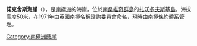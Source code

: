 {{coord|56|19|S|27|34|W|display=title}}

'''諾克舍斯海崖'''（{{lang-en|Noxious Bluff}}），是[[南極洲|南極洲]]的海崖，位於[[南桑維奇群島|南桑維奇群島]]的[[扎沃多夫斯基島|扎沃多夫斯基島]]，海拔高度50米，在1971年由[[英國|英國]]南極名稱諮詢委員會命名，現時由[[南極條約體系|南極條約體系]]管理。

[[Category:南極洲懸崖|Category:南極洲懸崖]]


{{Antarctica-geo-stub}}
